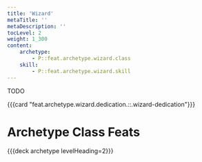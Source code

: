```yaml
---
title: 'Wizard'
metaTitle: ''
metaDescription: ''
tocLevel: 2
weight: 1_300
content:
    archetype:
        - P::feat.archetype.wizard.class
    skill:
        - P::feat.archetype.wizard.skill
---
```


TODO

{{{card "feat.archetype.wizard.dedication.::.wizard-dedication"}}}

# Archetype Class Feats

{{{deck archetype levelHeading=2}}}
